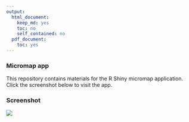 ```yaml
---
output:
  html_document:
    keep_md: yes
    toc: no
    self_contained: no
  pdf_document:
    toc: yes
---
```


### Micromap app

This repository contains materials for the R Shiny micromap application.  Click the screenshot below to visit the app.

### Screenshot

<a href="https://beckmw.shinyapps.io/micromap_app"><img src = "app.PNG"></a>
